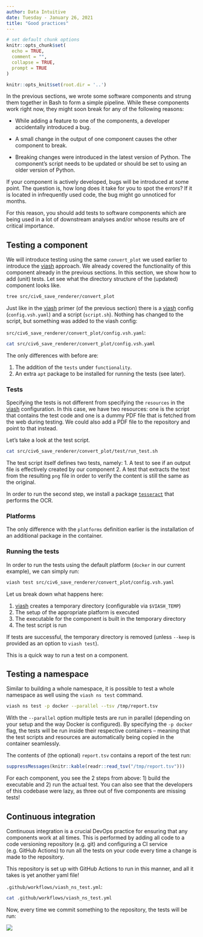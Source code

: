 ```yaml
---
author: Data Intuitive
date: Tuesday - January 26, 2021
title: "Good practices"
---
```


```r
# set default chunk options
knitr::opts_chunk$set(
  echo = TRUE,
  comment = "",
  collapse = TRUE,
  prompt = TRUE
)

knitr::opts_knit$set(root.dir = '..')
```

In the previous sections, we wrote some software components and strung them together in Bash to form a simple pipeline. While these components work right now, they might soon break for any of the following reasons:

* While adding a feature to one of the components, a developer accidentally introduced a bug.

* A small change in the output of one component causes the other component to break.

* Breaking changes were introduced in the latest version of Python. The component's script needs to be updated or should be set to using an older version of Python.

If your component is actively developed, bugs will be introduced at some point. The question is, how long does it take for you to spot the errors? If it is located in infrequently used code, the bug might go unnoticed for months.

For this reason, you should add tests to software components which are being used in a lot of downstream analyses and/or whose results are of critical importance.

## Testing a component

We will introduce testing using the same `convert_plot` we used earlier to introduce the [viash] approach. We already covered the functionality of this component already in the previous sections. In this section, we show how to add (unit) tests. Let see what the directory structure of the (updated) component looks like. 

```sh
tree src/civ6_save_renderer/convert_plot
```

Just like in the [viash] primer (of the previous section) there is a [viash] config (`config.vsh.yaml`) and a script (`script.sh`). Nothing has changed to the script, but something was added to the viash config:

`src/civ6_save_renderer/convert_plot/config.vsh.yaml`: 
```bash
cat src/civ6_save_renderer/convert_plot/config.vsh.yaml
```

The only differences with before are:

1. The addition of the `tests` under `functionality`.
2. An extra `apt` package to be installed for running the tests (see later).

### Tests

Specifying the tests is not different from specifying the `resources` in the [viash] configuration. In this case, we have two resources: one is the script that contains the test code and one is a dummy PDF file that is fetched from the web during testing. We could also add a PDF file to the repository and point to that instead.

Let's take a look at the test script.
```bash
cat src/civ6_save_renderer/convert_plot/test/run_test.sh
```


The test script itself defines two tests, namely:
1. A test to see if an output file is effectively created by our component
2. A test that extracts the text from the resulting `png` file in order to verify the content is still the same as the original.

In order to run the second step, we install a package [`tesseract`] that performs the OCR.


### Platforms

The only difference with the `platforms` definition earlier is the installation of an additional package in the container.

### Running the tests

In order to run the tests using the default platform (`docker` in our current example), we can simply run:

```sh
viash test src/civ6_save_renderer/convert_plot/config.vsh.yaml
```

Let us break down what happens here:

1. [viash] creates a temporary directory (configurable via `$VIASH_TEMP`)
2. The setup of the appropriate platform is executed
3. The executable for the component is built in the temporary directory
4. The test script is run

If tests are successful, the temporary directory is removed (unless `--keep` is provided as an option to `viash test`).

This is a quick way to run a test on a component.

## Testing a namespace

Similar to building a whole namespace, it is possible to test a whole namespace as well using the `viash ns test` command.

```sh
viash ns test -p docker --parallel --tsv /tmp/report.tsv
```

With the `--parallel` option multiple tests are run in parallel (depending on your setup and the way Docker is configured). By specifying the `-p docker` flag, the tests will be run inside their respective containers -- meaning that the test scripts and resources are automatically being copied in the container seamlessly.

The contents of (the optional) `report.tsv` contains a report of the test run:

```r
suppressMessages(knitr::kable(readr::read_tsv("/tmp/report.tsv")))
```

For each component, you see the 2 steps from above: 1) build the executable and 2) run the actual test. You can also see that the developers of this codebase were lazy, as three out of five components are missing tests! 


## Continuous integration

Continuous integration is a crucial DevOps practice for ensuring that any components work at all times. 
This is performed by adding all code to a code versioning repository (e.g. git) and configuring a CI service (e.g. GitHub Actions)
to run all the tests on your code every time a change is made to the repository.

This repository is set up with GitHub Actions to run in this manner, and all it takes is yet another yaml file!

`.github/workflows/viash_ns_test.yml`: 
```bash
cat .github/workflows/viash_ns_test.yml
```

Now, every time we commit something to the repository, the tests will be run:

![](img/ci.png)

[viash]: https://github.com/data-intuitive/viash
[`tesseract`]: https://opensource.google/projects/tesseract


